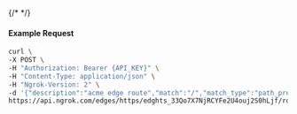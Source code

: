 {/* <!-- Code generated for API Clients. DO NOT EDIT. --> */}

#### Example Request
```bash
curl \
-X POST \
-H "Authorization: Bearer {API_KEY}" \
-H "Content-Type: application/json" \
-H "Ngrok-Version: 2" \
-d '{"description":"acme edge route","match":"/","match_type":"path_prefix","metadata":"{\"environment\": \"staging\"}"}' \
https://api.ngrok.com/edges/https/edghts_33Qo7X7NjRCYFe2U4ouj2S0hLjf/routes
```